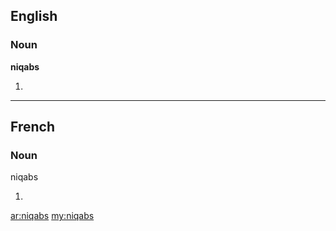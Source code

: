 ==English==

===Noun===
'''niqabs'''

# {{plural of|lang=en|niqab}}

----

==French==

===Noun===
;niqabs

# {{plural of|lang=fr|niqab}}

[[ar:niqabs]]
[[my:niqabs]]